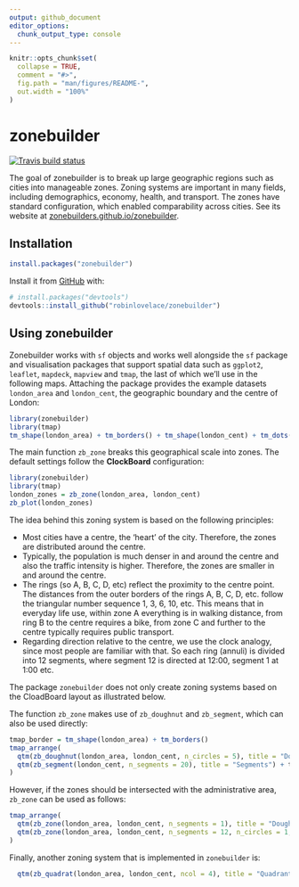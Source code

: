 ```yaml
---
output: github_document
editor_options: 
  chunk_output_type: console
---
```



<!-- README.md is generated from README.Rmd. Please edit that file -->

```r
knitr::opts_chunk$set(
  collapse = TRUE,
  comment = "#>",
  fig.path = "man/figures/README-",
  out.width = "100%"
)
```

# zonebuilder

<!-- badges: start -->
[![Travis build status](https://travis-ci.org/zonebuilders/zonebuilder.svg?branch=master)](https://travis-ci.org/zonebuilders/zonebuilder)
<!-- badges: end -->

The goal of zonebuilder is to break up large geographic regions such as cities into manageable zones.
Zoning systems are important in many fields, including demographics, economy, health, and transport. The zones have standard configuration, which enabled comparability across cities. See its website at [zonebuilders.github.io/zonebuilder](https://zonebuilders.github.io/zonebuilder/).

## Installation

<!-- You can install the released version of zonebuilder from [CRAN](https://CRAN.R-project.org) with: -->

```r
install.packages("zonebuilder")
```

Install it from [GitHub](https://github.com/) with:

```r
# install.packages("devtools")
devtools::install_github("robinlovelace/zonebuilder")
```

## Using zonebuilder

Zonebuilder works with `sf` objects and works well alongside the `sf` package and visualisation packages that support spatial data such as `ggplot2`, `leaflet`, `mapdeck`, `mapview` and `tmap`, the last of which we'll use in the following maps.
Attaching the package provides the example datasets `london_area` and `london_cent`, the geographic boundary and the centre of London:

```r
library(zonebuilder)
library(tmap)
tm_shape(london_area) + tm_borders() + tm_shape(london_cent) + tm_dots("red")
```


The main function `zb_zone` breaks this geographical scale into zones. The default settings follow the **ClockBoard** configuration:


```r
library(zonebuilder)
library(tmap)
london_zones = zb_zone(london_area, london_cent)
zb_plot(london_zones)
```


The idea behind this zoning system is based on the following principles:

* Most cities have a centre, the 'heart' of the city. Therefore, the zones are distributed around the centre.
* Typically, the population is much denser in and around the centre and also the traffic intensity is higher. Therefore, the zones are smaller in and around the centre.
* The rings (so A, B, C, D, etc) reflect the proximity to the centre point. The distances from the outer borders of the rings A, B, C, D, etc. follow the triangular number sequence 1, 3, 6, 10, etc. This means that in everyday life use, within zone A everything is in walking distance, from ring B to the centre requires a bike, from zone C and further to the centre typically requires public transport. 
* Regarding direction relative to the centre, we use the clock analogy, since most people are familiar with that. So each ring (annuli) is divided into 12 segments, where segment 12 is directed at 12:00, segment 1 at 1:00 etc. 


The package `zonebuilder` does not only create zoning systems based on the CloadBoard layout as illustrated below.


The function `zb_zone` makes use of `zb_doughnut` and `zb_segment`, which can also be used directly:

```r
tmap_border = tm_shape(london_area) + tm_borders()
tmap_arrange(
  qtm(zb_doughnut(london_area, london_cent, n_circles = 5), title = "Doughnuts") + tmap_border,
  qtm(zb_segment(london_cent, n_segments = 20), title = "Segments") + tmap_border
)
```


However, if the zones should be intersected with the administrative area, `zb_zone` can be used as follows:


```r
tmap_arrange(
  qtm(zb_zone(london_area, london_cent, n_segments = 1), title = "Doughnuts") + tmap_border,
  qtm(zb_zone(london_area, london_cent, n_segments = 12, n_circles = 1, distance = 30, segment_center = TRUE), title = "Segments") + tmap_border
)
```


Finally, another zoning system that is implemented in `zonebuilder` is:

```r
  qtm(zb_quadrat(london_area, london_cent, ncol = 4), title = "Quadrants") + tmap_border
```